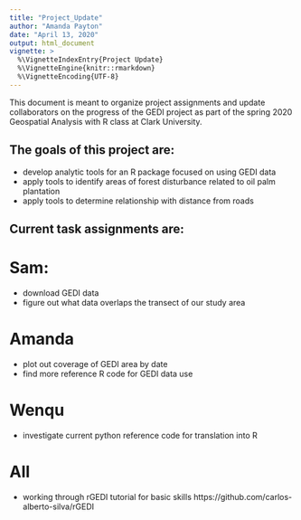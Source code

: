 ```yaml
---
title: "Project_Update"
author: "Amanda Payton"
date: "April 13, 2020"
output: html_document
vignette: >
  %\VignetteIndexEntry{Project Update}
  %\VignetteEngine{knitr::rmarkdown}
  %\VignetteEncoding{UTF-8}
---
```


This document is meant to organize project assignments and update collaborators
on the progress of the GEDI project as part of the spring 2020 Geospatial 
Analysis with R class at Clark University.

## The goals of this project are:
  - develop analytic tools for an R package focused on using GEDI data
  - apply tools to identify areas of forest disturbance related to oil palm 
    plantation
  - apply tools to determine relationship with distance from roads
 
 
## Current task assignments are:

# Sam:
  - download GEDI data
  - figure out what data overlaps the transect of our study area

# Amanda
  - plot out coverage of GEDI area by date
  - find more reference R code for GEDI data use

# Wenqu
  - investigate current python reference code for translation into R
  
# All 
  - working through rGEDI tutorial for basic skills
      https://github.com/carlos-alberto-silva/rGEDI
 